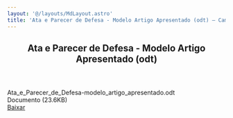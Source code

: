 ```yaml
---
layout: '@/layouts/MdLayout.astro'
title: 'Ata e Parecer de Defesa - Modelo Artigo Apresentado (odt) — Campus Arapiraca'
---
```



<span></span>
<article id="content">
<header>

<h1>
         Ata e Parecer de Defesa - Modelo Artigo Apresentado (odt)
        </h1>


</header>
<div id="viewlet-above-content-body">
</div>
<div id="content-core">
<div id="fileview">
<div class="head">
<div class="name">
<div class="details" style="display:inline-block; padding:0">
            Ata_e_Parecer_de_Defesa-modelo_artigo_apresentado.odt
            <br/>
            Documento 
                            (23.6KB)
           </div>
</div>
<a class="btn btn-more-blue float-end" href="https://arapiraca.ufal.br/graduacao/ciencia-da-computacao/documentos/tcc/documentos-para-o-orientador/ata_e_parecer_de_defesa-modelo_artigo_apresentado.odt/%40%40download/file/Ata_e_Parecer_de_Defesa-modelo_artigo_apresentado.odt">
           Baixar
          </a>
</div>
</div>
</div>
<div id="viewlet-below-content-body">
</div>
</article>